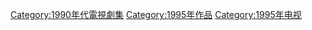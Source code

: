 {{cat year nav
| year = 1995
| cat = 電視劇集
| sortkey = 電視劇集
| article = 電視劇
| in = 
}}
[[Category:1990年代電視劇集|Category:1990年代電視劇集]]
[[Category:1995年作品|Category:1995年作品]]
[[Category:1995年电视|Category:1995年电视]]